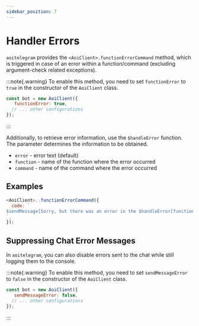 ```yaml
---
sidebar_position: 7
---
```

# Handler Errors

`aoitelegram` provides the `<AoiClient>.functionErrorCommand` method, which is triggered in case of an error within a function/command (excluding argument-check related exceptions).

:::note{.warning}
To enable this method, you need to set `functionError` to `true` in the constructor of the `AoiClient` class.
```js
const bot = new AoiClient({
   functionError: true,
  // ... other configurations
});
```
:::

Additionally, to retrieve error information, use the `$handleError` function. The parameter determines the information to be obtained.
- `error` - error text (default)
- `function` - name of the function where the error occurred
- `command` - name of the command where the error occurred

## Examples
```js
<AoiClient>..functionErrorCommand({
  code: `
$sendMessage[Sorry, but there was an error in the $handleError[function] function within the $handleError[command] command: $handleError[error]]
`,
});
```

## Suppressing Chat Error Messages
In `aoitelegram`, you can also disable errors sent to the chat while still logging them to the console.

:::note{.warning}
To enable this method, you need to set `sendMessageError` to `false` in the constructor of the `AoiClient` class.
```js
const bot = new AoiClient({
   sendMessageError: false,
  // ... other configurations
});
```
:::
